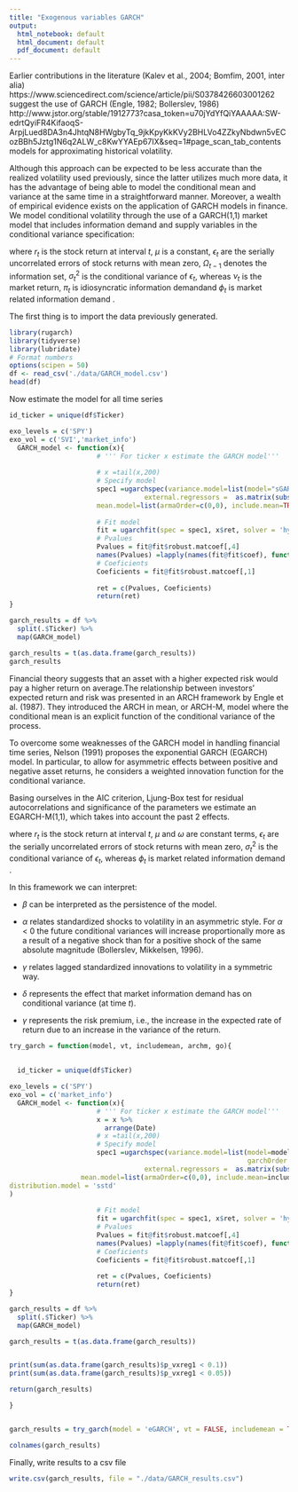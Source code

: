 ---
title: "Exogenous variables GARCH"
output:
  html_notebook: default
  html_document: default
  pdf_document: default
---

Earlier contributions in the literature (Kalev et al., 2004;
Bomfim, 2001, inter alia) https://www.sciencedirect.com/science/article/pii/S0378426603001262 suggest the use of GARCH (Engle, 1982;
Bollerslev, 1986) http://www.jstor.org/stable/1912773?casa_token=u70jYdYfQiYAAAAA:SW-edrtQyiFR4KifaoqS-ArpjLued8DA3n4JhtqN8HWgbyTq_9jkKpyKkKVy2BHLVo4ZZkyNbdwn5vECozBBh5Jztg1N6q2ALW_c8KwYYAEp67IX&seq=1#page_scan_tab_contents models for approximating historical volatility.

Although this approach can be expected to be less accurate than
the realized volatility used previously, since the latter utilizes
much more data, it has the advantage of being able to model the
conditional mean and variance at the same time in a straightforward
manner. Moreover, a wealth of empirical evidence exists on
the application of GARCH models in finance. We model conditional
volatility through the use of a GARCH(1,1) market model that includes
information demand and supply variables in the conditional
variance specification: 

\begin{align}
    r_t = \mu + \lambda\nu_t + \epsilon_t,\hspace{0.5pt}\epsilon_t | \Omega_{t-1} \approx N(o,\sigma^2_t)\\
    \sigma^2_t = w + \alpha\epsilon^2_{t-1} + \beta\sigma^2_{t-1} + \gamma\pi_t + \delta\phi_t
\end{align}

where $r_t$ is the stock return at interval $t$, $\mu$ is a constant, $\epsilon_t$ are the serially uncorrelated errors of stock returns with mean zero, $\Omega_{t-1}$
denotes the information set, $\sigma^2_t$
is the conditional variance of $\epsilon_t$,
whereas $\nu_t$ is the market return, $\pi_t$ is idiosyncratic information demandand  $\phi_t$ is market related information demand .


The first thing is to import the data previously generated. 

```{r}
library(rugarch)
library(tidyverse)
library(lubridate)
# Format numbers
options(scipen = 50)
df <- read_csv('./data/GARCH_model.csv')
head(df)

```

Now estimate the model for all time series

```{r}
id_ticker = unique(df$Ticker)

exo_levels = c('SPY')
exo_vol = c('SVI','market_info')
  GARCH_model <- function(x){
                      # ''' For ticker x estimate the GARCH model'''
                      
                      # x =tail(x,200)
                      # Specify model
                      spec1 =ugarchspec(variance.model=list(model="sGARCH",
                                  external.regressors =  as.matrix(subset(x, select = exo_vol))),
                      mean.model=list(armaOrder=c(0,0), include.mean=TRUE ))
                      
                      # Fit model
                      fit = ugarchfit(spec = spec1, x$ret, solver = 'hybrid')
                      # Pvalues
                      Pvalues = fit@fit$robust.matcoef[,4]
                      names(Pvalues) =lapply(names(fit@fit$coef), function(x){return(paste0('p_',x))})
                      # Coeficients
                      Coeficients = fit@fit$robust.matcoef[,1]
                      
                      ret = c(Pvalues, Coeficients)
                      return(ret)
}

garch_results = df %>% 
  split(.$Ticker) %>% 
  map(GARCH_model)

garch_results = t(as.data.frame(garch_results))
garch_results
```

Financial theory suggests that an asset with a higher expected risk would pay a higher
return on average.The relationship between investors’ expected return and risk was presented in
an ARCH framework by Engle et al. (1987). They introduced the ARCH in mean, or
ARCH-M, model where the conditional mean is an explicit function of the conditional
variance of the process. \

To overcome some weaknesses of the GARCH model in handling financial time
series, Nelson (1991) proposes the exponential GARCH (EGARCH) model. In particular,
to allow for asymmetric effects between positive and negative asset returns,
he considers a weighted innovation function for the conditional variance. \

Basing ourselves in the AIC criterion, Ljung-Box test for residual autocorrelations and significance of the parameters we estimate an EGARCH-M(1,1), which takes into account the past 2 effects. 

\begin{align}
    r_t = \mu + \gamma\sigma^2_t + \epsilon_t,\hspace{0.5pt}\epsilon_t | \Omega_{t-1} \approx N(0,\sigma^2_t)\\
   \ln \sigma^2_t = \omega+\alpha(\dfrac{\epsilon_{t-1}}{\sigma_{t-1}}) + \gamma \|\dfrac{\epsilon_{t-1}}{\sigma_{t-1}}\| + \beta\ln\sigma^2_{t-1} +\delta\phi_t
\end{align}

where $r_t$ is the stock return at interval $t$, $\mu$ and $\omega$ are constant terms, $\epsilon_t$ are the serially uncorrelated errors of stock returns with mean zero,  $\sigma^2_t$
is the conditional variance of $\epsilon_t$,
whereas $\phi_t$ is market related information demand .\

In this framework we can interpret:\

- $\beta$ can be interpreted as the persistence of the model. \

- $\alpha$ relates standardized shocks to volatility in an
asymmetric style. For $\alpha$ < 0 the future conditional variances will increase
proportionally more as a result of a negative shock than for a positive shock
of the same absolute magnitude (Bollerslev, Mikkelsen, 1996).\

- $\gamma$ relates lagged standardized innovations
to volatility in a symmetric way.\

- $\delta$ represents the effect that market information demand has on conditional variance (at time $t$).\

- $\gamma$ represents the risk premium,
i.e., the increase in the expected rate of return due to an increase in the variance of the
return.\



```{r}

try_garch = function(model, vt, includemean, archm, go){
  
  
  id_ticker = unique(df$Ticker)

exo_levels = c('SPY')
exo_vol = c('market_info')
  GARCH_model <- function(x){
                      # ''' For ticker x estimate the GARCH model'''
                      x = x %>% 
                        arrange(Date)
                      # x =tail(x,200)
                      # Specify model
                      spec1 =ugarchspec(variance.model=list(model=model,variance.targeting =vt,
                                                            garchOrder = go,
                                  external.regressors =  as.matrix(subset(x, select = exo_vol))),
                  mean.model=list(armaOrder=c(0,0), include.mean=includemean, archm = archm),
distribution.model = 'sstd'
)
                      
                      # Fit model
                      fit = ugarchfit(spec = spec1, x$ret, solver = 'hybrid')
                      # Pvalues
                      Pvalues = fit@fit$robust.matcoef[,4]
                      names(Pvalues) =lapply(names(fit@fit$coef), function(x){return(paste0('p_',x))})
                      # Coeficients
                      Coeficients = fit@fit$robust.matcoef[,1]
                      
                      ret = c(Pvalues, Coeficients)
                      return(ret)
}

garch_results = df %>% 
  split(.$Ticker) %>% 
  map(GARCH_model)

garch_results = t(as.data.frame(garch_results))


print(sum(as.data.frame(garch_results)$p_vxreg1 < 0.1))
print(sum(as.data.frame(garch_results)$p_vxreg1 < 0.05))

return(garch_results)

}


garch_results = try_garch(model = 'eGARCH', vt = FALSE, includemean = TRUE, archm = TRUE, go = c(1,1))

colnames(garch_results)

```


Finally, write results to a csv file

```{r}
write.csv(garch_results, file = "./data/GARCH_results.csv")
```

